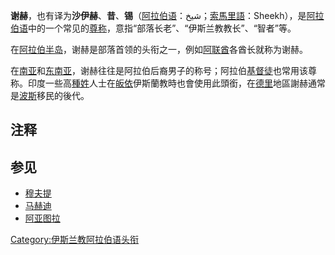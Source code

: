 {{expand|time=2018-06-11T13:32:51+00:00}}

'''谢赫'''，也有译为'''沙伊赫'''、'''昔'''、'''锡'''（[[阿拉伯语|阿拉伯语]]：شيخ；[[索馬里語|索馬里語]]：Sheekh），是[[阿拉伯语|阿拉伯语]]中的一个常见的[[尊称|尊称]]{{notetag|[[波斯语|波斯语]]中又稱'''沙吉熬爛'''（Shaykh Alam）}}，意指“部落长老”、“伊斯兰教教长”、“智者”等{{notetag|通常是指博學的四十歲以上男子}}。

在[[阿拉伯半岛|阿拉伯半岛]]，谢赫是部落首领的头衔之一，例如[[阿联酋|阿联酋]]各酋长就称为谢赫。

在[[南亚|南亚]]{{notetag|指[[孟加拉國|孟加拉國]]、[[巴基斯坦|巴基斯坦]]、[[阿富汗|阿富汗]]、[[印度|印度]]，不包括尼泊尔和不丹}}和[[东南亚|东南亚]]，谢赫往往是阿拉伯后裔男子的称号；阿拉伯[[基督徒|基督徒]]也常用该尊称。印度一些高[[種姓|種姓]]{{notetag|[[婆羅門|婆羅門]]和[[刹帝利|刹帝利]]}}人士在[[皈依|皈依]]伊斯蘭教時也會使用此頭銜，在[[德里|德里]]地區謝赫通常是[[波斯|波斯]]移民的後代。

==注释==
{{notefoot}}

== 参见 ==
* [[穆夫提|穆夫提]]
* [[马赫迪|马赫迪]]
* [[阿亚图拉|阿亚图拉]]

[[Category:伊斯兰教阿拉伯语头衔|Category:伊斯兰教阿拉伯语头衔]]